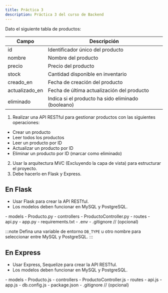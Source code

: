 ```yaml
---
title: Práctica 3
description: Práctica 3 del curso de Backend 
---
```



Dato el siguiente tabla de productos:

| Campo | Descripción |
| ----- | ----------- |
| id | Identificador único del producto |
| nombre | Nombre del producto |
| precio | Precio del producto |
| stock | Cantidad disponible en inventario |
| creado_en | Fecha de creación del producto |
| actualizado_en | Fecha de última actualización del producto |
| eliminado | Indica si el producto ha sido eliminado (booleano) |

1. Realizar una API RESTful para gestionar productos con las siguientes operaciones:
  - Crear un producto
  - Leer todos los productos
  - Leer un producto por ID
  - Actualizar un producto por ID
  - Eliminar un producto por ID (marcar como eliminado)

2. Usar la arquitectura MVC (Excluyendo la capa de vista) para estructurar el proyecto.
3. Debe hacerlo en Flask y Express.

## En Flask
- Usar Flask para crear la API RESTful.
- Los modelos deben funcionar en MySQL y PostgreSQL.
<FileTree>
- models
  - Producto.py
- controllers
  - ProductoController.py
- routes
  - api.py
- app.py
- requirements.txt
- .env
- .gitignore // (opcional)
</FileTree>

:::note
Defina una variable de entorno `DB_TYPE` u otro nombre para seleccionar entre MySQL y PostgreSQL.
:::

## En Express
- Usar Express, Sequelize para crear la API RESTful.
- Los modelos deben funcionar en MySQL y PostgreSQL.
<FileTree>
- models
  - Producto.js
- controllers
  - ProductoController.js
- routes
    - api.js
- app.js
- db.config.js
- package.json
- .gitignore // (opcional)
</FileTree>
